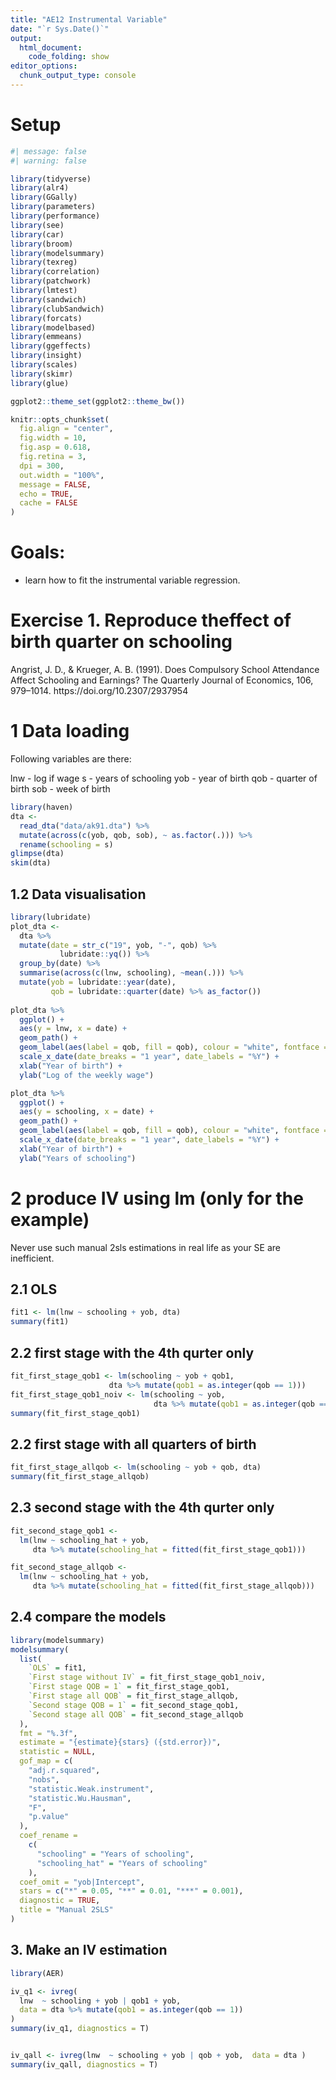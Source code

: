 ```yaml
---
title: "AE12 Instrumental Variable"
date: "`r Sys.Date()`"
output: 
  html_document:
    code_folding: show
editor_options: 
  chunk_output_type: console
---
```


# Setup

```r
#| message: false
#| warning: false

library(tidyverse)
library(alr4)
library(GGally)
library(parameters)
library(performance)
library(see)
library(car)
library(broom)
library(modelsummary)
library(texreg)
library(correlation)
library(patchwork)
library(lmtest)
library(sandwich)
library(clubSandwich)
library(forcats)
library(modelbased)
library(emmeans)
library(ggeffects)
library(insight)
library(scales)
library(skimr)
library(glue)

ggplot2::theme_set(ggplot2::theme_bw())

knitr::opts_chunk$set(
  fig.align = "center",
  fig.width = 10,
  fig.asp = 0.618,
  fig.retina = 3,
  dpi = 300,
  out.width = "100%", 
  message = FALSE,
  echo = TRUE, 
  cache = FALSE
)
```

# Goals:

-   learn how to fit the instrumental variable regression.

# Exercise 1. Reproduce theffect of birth quarter on schooling

Angrist, J. D., & Krueger, A. B. (1991). Does Compulsory School Attendance Affect Schooling and Earnings? The Quarterly Journal of Economics, 106, 979--1014. https://doi.org/10.2307/2937954

# 1 Data loading

Following variables are there:

lnw - log if wage
s - years of schooling
yob - year of birth
qob - quarter of birth
sob - week of birth


```r
library(haven)
dta <- 
  read_dta("data/ak91.dta") %>% 
  mutate(across(c(yob, qob, sob), ~ as.factor(.))) %>% 
  rename(schooling = s)
glimpse(dta)
skim(dta)
```

## 1.2 Data visualisation

```r
library(lubridate)
plot_dta <- 
  dta %>% 
  mutate(date = str_c("19", yob, "-", qob) %>% 
           lubridate::yq()) %>% 
  group_by(date) %>%
  summarise(across(c(lnw, schooling), ~mean(.))) %>% 
  mutate(yob = lubridate::year(date),
         qob = lubridate::quarter(date) %>% as_factor())
  
plot_dta %>% 
  ggplot() + 
  aes(y = lnw, x = date) + 
  geom_path() + 
  geom_label(aes(label = qob, fill = qob), colour = "white", fontface = "bold") + 
  scale_x_date(date_breaks = "1 year", date_labels = "%Y") + 
  xlab("Year of birth") + 
  ylab("Log of the weekly wage")

plot_dta %>% 
  ggplot() + 
  aes(y = schooling, x = date) + 
  geom_path() + 
  geom_label(aes(label = qob, fill = qob), colour = "white", fontface = "bold") + 
  scale_x_date(date_breaks = "1 year", date_labels = "%Y") + 
  xlab("Year of birth") + 
  ylab("Years of schooling")
```


# 2 produce IV using lm (only for the example)

Never use such manual 2sls estimations in real life as your SE are inefficient.

## 2.1 OLS

```r
fit1 <- lm(lnw ~ schooling + yob, dta)
summary(fit1)
```


## 2.2 first stage with the 4th qurter only

```r
fit_first_stage_qob1 <- lm(schooling ~ yob + qob1, 
                      dta %>% mutate(qob1 = as.integer(qob == 1)))
fit_first_stage_qob1_noiv <- lm(schooling ~ yob, 
                                dta %>% mutate(qob1 = as.integer(qob == 1)))
summary(fit_first_stage_qob1)
```


## 2.2 first stage with all quarters of birth

```r
fit_first_stage_allqob <- lm(schooling ~ yob + qob, dta)
summary(fit_first_stage_allqob)
```


## 2.3 second stage with the 4th qurter only

```r
fit_second_stage_qob1 <-
  lm(lnw ~ schooling_hat + yob, 
     dta %>% mutate(schooling_hat = fitted(fit_first_stage_qob1)))

fit_second_stage_allqob <-
  lm(lnw ~ schooling_hat + yob, 
     dta %>% mutate(schooling_hat = fitted(fit_first_stage_allqob)))

```

## 2.4 compare the models

```r
library(modelsummary)
modelsummary(
  list(
    `OLS` = fit1,
    `First stage without IV` = fit_first_stage_qob1_noiv, 
    `First stage QOB = 1` = fit_first_stage_qob1,
    `First stage all QOB` = fit_first_stage_allqob,
    `Second stage QOB = 1` = fit_second_stage_qob1,
    `Second stage all QOB` = fit_second_stage_allqob
  ),
  fmt = "%.3f",
  estimate = "{estimate}{stars} ({std.error})",
  statistic = NULL,
  gof_map = c(
    "adj.r.squared",
    "nobs",
    "statistic.Weak.instrument",
    "statistic.Wu.Hausman",
    "F",
    "p.value"
  ),
  coef_rename =
    c(
      "schooling" = "Years of schooling",
      "schooling_hat" = "Years of schooling"
    ),
  coef_omit = "yob|Intercept",
  stars = c("*" = 0.05, "**" = 0.01, "***" = 0.001),
  diagnostic = TRUE,
  title = "Manual 2SLS"
)
```

## 3. Make an IV estimation

```r
library(AER)

iv_q1 <- ivreg(
  lnw  ~ schooling + yob | qob1 + yob,
  data = dta %>% mutate(qob1 = as.integer(qob == 1))
)
summary(iv_q1, diagnostics = T)


iv_qall <- ivreg(lnw  ~ schooling + yob | qob + yob,  data = dta )
summary(iv_qall, diagnostics = T)
```


